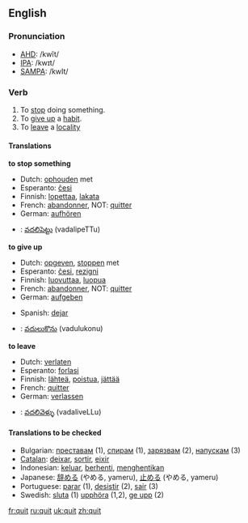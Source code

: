 ==English==

===Pronunciation===
*[[w:AHD|AHD]]: /kwĭt/
*[[w:IPA|IPA]]: /kwɪt/
*[[w:SAMPA|SAMPA]]: /kwIt/

===Verb===
{{irregverb|'''to quit'''|'''[[quits]]'''|'''quit '''or''' [[quitted]]'''|'''quit '''or''' [[quitted]]'''|'''[[quitting]]'''}}

# To [[stop]] doing something.
# To [[give up]] a [[habit]].
# To [[leave]] a [[locality]]

====Translations====
'''to stop something'''
{{top}}
*Dutch: [[ophouden]] met
*Esperanto: [[ĉesi]]
*Finnish: [[lopettaa]], [[lakata]]
*French: [[abandonner]], NOT: [[quitter]]
*German: [[aufhören]]
{{mid}}
*{{te}}: [[వదలిపెట్టు]] (vadalipeTTu) 
{{bottom}}

'''to give up'''
{{top}}
*Dutch: [[opgeven]], [[stoppen]] met
*Esperanto: [[ĉesi]], [[rezigni]]
*Finnish: [[luovuttaa]], [[luopua]]
*French: [[abandonner]], NOT: [[quitter]]
*German: [[aufgeben]]
{{mid}}
*Spanish: [[dejar]]
*{{te}}: [[వదులుకొను]] (vadulukonu)
{{bottom}}

'''to leave'''
{{top}}
*Dutch: [[verlaten]]
*Esperanto: [[forlasi]]
*Finnish: [[lähteä]], [[poistua]], [[jättää]]
*French: [[quitter]]
*German: [[verlassen]]
{{mid}}
*{{te}}: [[వదలివెళ్ళు]] (vadaliveLLu)
{{bottom}}

====Translations to be checked====
*Bulgarian: [[преставам]] (1), [[спирам]] (1), [[зарязвам]] (2), [[напускам]] (3)
*[[Catalan]]: [[deixar]], [[sortir]], [[eixir]]
*Indonesian: [[keluar]], [[henti|berhenti]], [[henti|menghentikan]]
*Japanese: [[辞める]] (やめる, yameru), [[止める]] (やめる, yameru)
*Portuguese: [[parar]] (1), [[desistir]] (2), [[sair]] (3)
*Swedish: [[sluta]] (1) [[upphöra]] (1,2), [[ge upp]] (2)

[[fr:quit]]
[[ru:quit]]
[[uk:quit]]
[[zh:quit]]